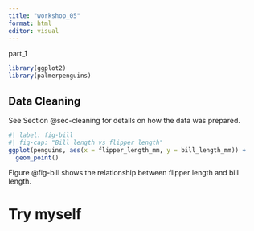 ```yaml
---
title: "workshop_05"
format: html
editor: visual
---
```


part_1

```r
library(ggplot2)
library(palmerpenguins)
```

## Data Cleaning {#sec-cleaning}

See Section @sec-cleaning for details on how the data was prepared.

```r
#| label: fig-bill
#| fig-cap: "Bill length vs flipper length"
ggplot(penguins, aes(x = flipper_length_mm, y = bill_length_mm)) +
  geom_point()
```

Figure @fig-bill shows the relationship between flipper length and bill length.

# Try myself

